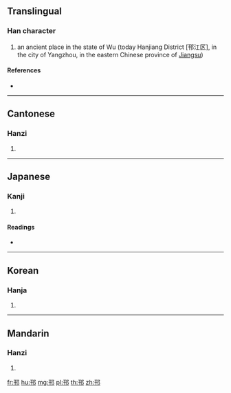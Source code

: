 {{character info/new}}
==Translingual==

===Han character===
{{Han char|rn=163|rad=邑|as=03|sn=6|four=17427|canj=MJNL}}

# an ancient place in the state of Wu (today Hanjiang District [邗江区], in the city of Yangzhou, in the eastern Chinese province of [[Jiangsu]])

====References====
* {{Han ref|kx=1268.080|dkj=39279|dj=1767.070|hdz=63754.050|uh=9097|ud=37015|bh=CA52|bd=51794}}

----

==Cantonese==

===Hanzi===
{{yue-hanzi|jyut=hon4|y=hon4}}

# {{defn|lang=yue|sort=邑03}}

----

==Japanese==

===Kanji===
{{ja-kanji|grade=|rs=邑03}}

# {{defn|lang=ja|sort=邑03}}

====Readings====
* {{ja-readings|on=[[かん]] (kan), [[がん]] (gan)|kun=|nanori=}}

----

==Korean==

===Hanja===
{{ko-hanja|hangeul=한|eumhun=|rv=han|mr=han|y=han}}

# {{defn|lang=ko|sort=邑03}}

----

==Mandarin==

===Hanzi===
{{cmn-hanzi|pin=[[hán]] ([[han2]])|wg=han<sup>2</sup>}}

# {{defn|lang=cmn|sort=邑03}}

[[fr:邗]]
[[hu:邗]]
[[mg:邗]]
[[pl:邗]]
[[th:邗]]
[[zh:邗]]